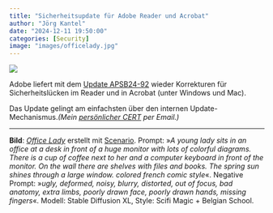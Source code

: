 ```yaml
---
title: "Sicherheitsupdate für Adobe Reader und Acrobat"
author: "Jörg Kantel"
date: "2024-12-11 19:50:00"
categories: [Security]
image: "images/officelady.jpg"
---
```


[![](images/officelady-b.jpg)](https://www.flickr.com/photos/schockwellenreiter/53581510203/)

Adobe liefert mit dem [Update APSB24-92](https://helpx.adobe.com/security/products/acrobat/apsb24-92.html) wieder Korrekturen für Sicherheitslücken im Reader und in Acrobat (unter Windows und Mac).

Das Update gelingt am einfachsten über den internen Update-Mechanismus.*(Mein [persönlicher CERT](https://wwwuser.gwdguser.de/~mreiman1/) per Email.)*

---

**Bild**: *[Office Lady](https://www.flickr.com/photos/schockwellenreiter/53581510203/)* erstellt mit [Scenario](http://cognitiones.kantel-chaos-team.de/technikgeschichte/rechnerundnetze/scenario.html). Prompt: »*A young lady sits in an office at a desk in front of a huge monitor with lots of colorful diagrams. There is a cup of coffee next to her and a computer keyboard in front of the monitor. On the wall there are shelves with files and books. The spring sun shines through a large window. colored french comic style*«. Negative Prompt: »*ugly, deformed, noisy, blurry, distorted, out of focus, bad anatomy, extra limbs, poorly drawn face, poorly drawn hands, missing fingers*«. Modell: Stable Diffusion XL, Style: Scifi Magic + Belgian School.